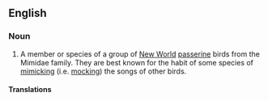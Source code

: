 ==English==

===Noun===
{{en-noun}}
{{wikipedia}}

#A member or species of a group of [[New World]] [[passerine]] birds from the Mimidae family. They are best known for the habit of some species of [[mimic]]king (i.e. [[mock]]ing) the songs of other birds.

====Translations====
{{trans-see|a bird from the Mimidae family|mockingbird}}